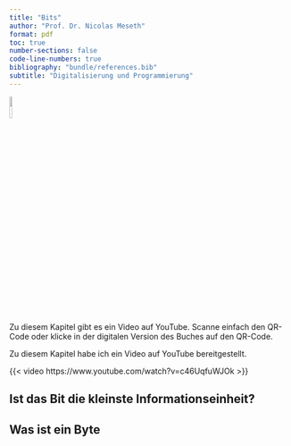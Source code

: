 ```yaml
---
title: "Bits"
author: "Prof. Dr. Nicolas Meseth"
format: pdf
toc: true
number-sections: false
code-line-numbers: true
bibliography: "bundle/references.bib"
subtitle: "Digitalisierung und Programmierung"
---
```

:::: {layout="[0.2, 0.8]" .content-visible when-format="pdf"}

:::{#firstcol}
[![](qrcodes\c46UqfuWJOk.png){fig-align="center" width=10%}](https://www.youtube.com/watch?v=c46UqfuWJOk)
:::

:::{#secondcol}
Zu diesem Kapitel gibt es ein Video auf YouTube. Scanne einfach den QR-Code oder klicke in der digitalen Version des Buches auf den QR-Code.
:::

::::

::: {.content-visible when-format="html"}

Zu diesem Kapitel habe ich ein Video auf YouTube bereitgestellt.

{{< video https://www.youtube.com/watch?v=c46UqfuWJOk >}}

:::

## Ist das Bit die kleinste Informationseinheit?

## Was ist ein Byte



